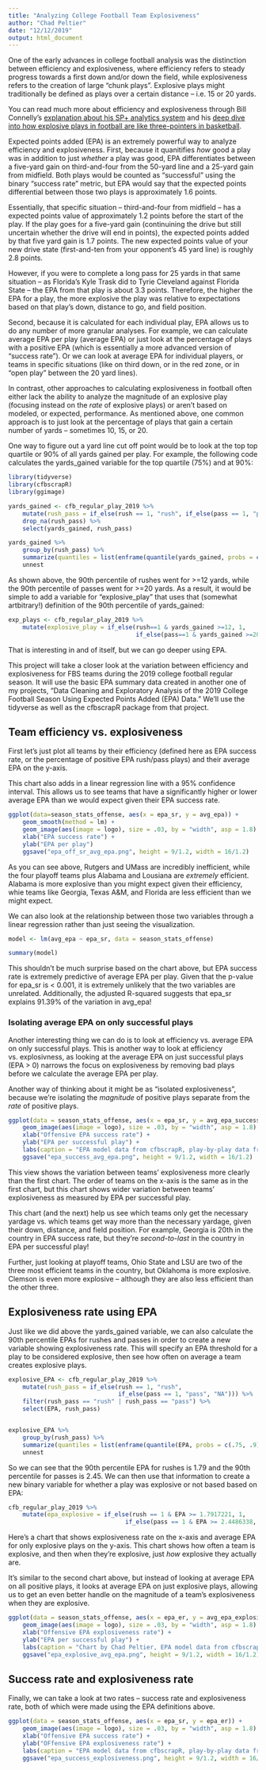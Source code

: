 ```yaml
---
title: "Analyzing College Football Team Explosiveness"
author: "Chad Peltier"
date: "12/12/2019"
output: html_document
---
```


One of the early advances in college football analysis was the distinction between efficiency and explosiveness, where efficiency refers to steady progress towards a first down and/or down the field, while explosiveness refers to the creation of large "chunk plays". Explosive plays might traditionally be defined as plays over a certain distance -- i.e. 15 or 20 yards. 

You can read much more about efficiency and explosiveness through Bill Connelly's [explanation about his SP+ analytics system](https://www.sbnation.com/college-football/2017/10/13/16457830/college-football-advanced-stats-analytics-rankings) and his [deep dive into how explosive plays in football are like three-pointers in basketball](https://www.footballstudyhall.com/2017/8/22/16075050/college-football-big-plays-efficiency-five-factors). 

Expected points added (EPA) is an extremely powerful way to analyze efficiency and explosiveness. First, because it quanitifies *how* good a play was in addition to just *whether* a play was good, EPA differentiates between a five-yard gain on third-and-four from the 50-yard line and a 25-yard gain from midfield. Both plays would be counted as "successful" using the binary "success rate" metric, but EPA would say that the expected points differential between those two plays is approximately 1.6 points. 

Essentially, that specific situation -- third-and-four from midfield -- has a expected points value of approximately 1.2 points before the start of the play. If the play goes for a five-yard gain (continuining the drive but still uncertain whether the drive will end in points), the expected points added by that five yard gain is 1.7 points. The new expected points value of your new drive state (first-and-ten from your opponent's 45 yard line) is roughly 2.8 points. 

However, if you were to complete a long pass for 25 yards in that same situation -- as Florida's Kyle Trask did to Tyrie Cleveland against Florida State -- the EPA from that play is about 3.3 points. Therefore, the higher the EPA for a play, the more explosive the play was relative to expectations based on that play's down, distance to go, and field position. 

Second, because it is calculated for each individual play, EPA allows us to do any number of more granular analyses. For example, we can calculate average EPA per play (average EPA) or just look at the percentage of plays with a positive EPA (which is essentially a more advanced version of "success rate"). Or we can look at average EPA for individual players, or teams in specific situations (like on third down, or in the red zone, or in "open play" between the 20 yard lines). 

In contrast, other approaches to calculating explosiveness in football often either lack the ability to analyze the magnitude of an explosive play (focusing instead on the *rate* of explosive plays) or aren't based on modeled, or expected, performance. As mentioned above, one common approach is to just look at the percentage of plays that gain a certain number of yards -- sometimes 10, 15, or 20.

One way to figure out a yard line cut off point would be to look at the top top quartile or 90% of all yards gained per play. For example, the following code calculates the yards_gained variable for the top quartile (75%) and at 90%:  

```r
library(tidyverse)
library(cfbscrapR)
library(ggimage)

yards_gained <- cfb_regular_play_2019 %>%
    mutate(rush_pass = if_else(rush == 1, "rush", if_else(pass == 1, "pass", "NA"))) %>%
    drop_na(rush_pass) %>%
    select(yards_gained, rush_pass)

yards_gained %>%
    group_by(rush_pass) %>%
    summarize(quantiles = list(enframe(quantile(yards_gained, probs = c(.75, .9))))) %>%
    unnest

```

As shown above, the 90th percentile of rushes went for >=12 yards, while the 90th percentile of passes went for >=20 yards. As a result, it would be simple to add a variable for "explosive_play" that uses that (somewhat artbitrary!) definition of the 90th percentile of yards_gained: 

```r
exp_plays <- cfb_regular_play_2019 %>%
    mutate(explosive_play = if_else(rush==1 & yards_gained >=12, 1,
                                    if_else(pass==1 & yards_gained >=20, 1, 0)))
```

That is interesting in and of itself, but we can go deeper using EPA. 

This project will take a closer look at the variation between efficiency and explosiveness for FBS teams during the 2019 college football regular season. It will use the basic EPA summary data created in another one of my projects, "Data Cleaning and Exploratory Analysis of the 2019 College Football Season Using Expected Points Added (EPA) Data." We'll use the tidyverse as well as the cfbscrapR package from that project. 

## Team efficiency vs. explosiveness 
First let's just plot all teams by their efficiency (defined here as EPA success rate, or the percentage of positive EPA rush/pass plays) and their average EPA on the y-axis.

This chart also adds in a linear regression line with a 95% confidence interval. This allows us to see teams that have a significantly higher or lower average EPA than we would expect given their EPA success rate.

```r
ggplot(data=season_stats_offense, aes(x = epa_sr, y = avg_epa)) +
    geom_smooth(method = lm) + 
    geom_image(aes(image = logo), size = .03, by = "width", asp = 1.8) +
    xlab("EPA success rate") +
    ylab("EPA per play")
    ggsave("epa_off_sr_avg_epa.png", height = 9/1.2, width = 16/1.2)
```

As you can see above, Rutgers and UMass are incredibly inefficient, while the four playoff teams plus Alabama and Lousiana are *extremely* efficient. Alabama is more explosive than you might expect given their efficiency, whie teams like Georgia, Texas A&M, and Florida are less efficient than we might expect. 

We can also look at the relationship between those two variables through a linear regression rather than just seeing the visualization.

```r
model <- lm(avg_epa ~ epa_sr, data = season_stats_offense)

summary(model)
```

This shouldn't be much surprise based on the chart above, but EPA success rate is extremely predictive of average EPA per play. Given that the p-value for epa_sr is < 0.001, it is extremely unlikely that the two variables are unrelated. Additionally, the adjusted R-squared suggests that epa_sr explains 91.39% of the variation in avg_epa! 

### Isolating average EPA on only successful plays
Another interesting thing we can do is to look at efficiency vs. average EPA on only successful plays. This is another way to look at efficiency vs. explosivness, as looking at the average EPA on just successful plays (EPA > 0) narrows the focus on explosiveness by removing bad plays before we calculate the average EPA per play. 

Another way of thinking about it might be as "isolated explosiveness", because we're isolating the *magnitude* of positive plays separate from the *rate* of positive plays. 

```r
ggplot(data = season_stats_offense, aes(x = epa_sr, y = avg_epa_success)) +
    geom_image(aes(image = logo), size = .03, by = "width", asp = 1.8) +
    xlab("Offensive EPA success rate") +
    ylab("EPA per successful play") +
    labs(caption = "EPA model data from cfbscrapR, play-by-play data from @CFB_Data")+
    ggsave("epa_success_avg_epa.png", height = 9/1.2, width = 16/1.2)
```

This view shows the variation between teams' explosiveness more clearly than the first chart. The order of teams on the x-axis is the same as in the first chart, but this chart shows wider variation between teams' explosiveness as measured by EPA per successful play. 

This chart (and the next) help us see which teams only get the necessary yardage vs. which teams get way more than the necessary yardage, given their down, distance, and field position. For example, Georgia is 20th in the country in EPA success rate, but they're *second-to-last* in the country in EPA per successful play! 

Further, just looking at playoff teams, Ohio State and LSU are two of the three most efficient teams in the country, but Oklahoma is more explosive. Clemson is even more explosive -- although they are also less efficient than the other three. 

## Explosiveness rate using EPA
Just like we did above the yards_gained variable, we can also calculate the 90th percentile EPAs for rushes and passes in order to create a new variable showing explosiveness rate. This will specify an EPA threshold for a play to be considered explosive, then see how often on average a team creates explosive plays. 

```r
explosive_EPA <- cfb_regular_play_2019 %>%
    mutate(rush_pass = if_else(rush == 1, "rush", 
                               if_else(pass == 1, "pass", "NA"))) %>%
    filter(rush_pass == "rush" | rush_pass == "pass") %>%
    select(EPA, rush_pass)


explosive_EPA %>%
    group_by(rush_pass) %>%
    summarize(quantiles = list(enframe(quantile(EPA, probs = c(.75, .9))))) %>%
    unnest
```

So we can see that the 90th percentile EPA for rushes is 1.79 and the 90th percentile for passes is 2.45. We can then use that information to create a new binary variable for whether a play was explosive or not based based on EPA: 

```r
cfb_regular_play_2019 %>%
    mutate(epa_explosive = if_else(rush == 1 & EPA >= 1.7917221, 1, 
                                 if_else(pass == 1 & EPA >= 2.4486338, 1, 0)))
```

Here's a chart that shows explosiveness rate on the x-axis and average EPA for only explosive plays on the y-axis. This chart shows how often a team is explosive, and then when they're explosive, just *how* explosive they actually are. 

It's similar to the second chart above, but instead of looking at average EPA on all positive plays, it looks at average EPA on just explosive plays, allowing us to get an even better handle on the magnitude of a team's explosiveness when they are explosive. 

```r
ggplot(data = season_stats_offense, aes(x = epa_er, y = avg_epa_explosive)) +
    geom_image(aes(image = logo), size = .03, by = "width", asp = 1.8) +
    xlab("Offensive EPA explosiveness rate") +
    ylab("EPA per successful play") +
    labs(caption = "Chart by Chad Peltier, EPA model data from cfbscrapR, play-by-play data from @CFB_Data")+
    ggsave("epa_explosive_avg_epa.png", height = 9/1.2, width = 16/1.2)
```

## Success rate and explosiveness rate
Finally, we can take a look at two rates -- success rate and explosiveness rate, both of which were made using the EPA definitions above. 

```r
ggplot(data = season_stats_offense, aes(x = epa_sr, y = epa_er)) +
    geom_image(aes(image = logo), size = .03, by = "width", asp = 1.8) +
    xlab("Offensive EPA success rate") +
    ylab("OFfensive EPA explosiveness rate") +
    labs(caption = "EPA model data from cfbscrapR, play-by-play data from @CFB_Data")+
    ggsave("epa_success_explosiveness.png", height = 9/1.2, width = 16/1.2)
```


